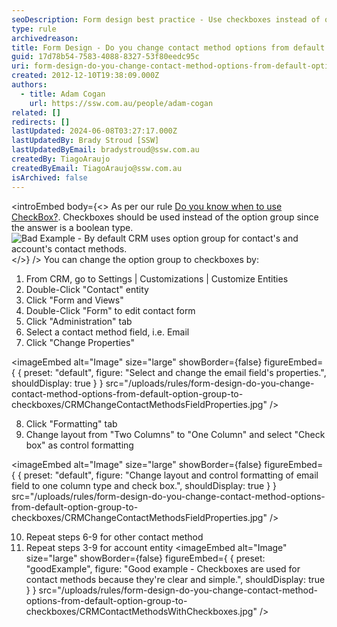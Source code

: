 ```yaml
---
seoDescription: Form design best practice - Use checkboxes instead of option groups to display contact method options for contacts and accounts.
type: rule
archivedreason:
title: Form Design - Do you change contact method options from default option group to checkboxes?
guid: 17d78b54-7583-4088-8327-53f80eedc95c
uri: form-design-do-you-change-contact-method-options-from-default-option-group-to-checkboxes
created: 2012-12-10T19:38:09.000Z
authors:
  - title: Adam Cogan
    url: https://ssw.com.au/people/adam-cogan
related: []
redirects: []
lastUpdated: 2024-06-08T03:27:17.000Z
lastUpdatedBy: Brady Stroud [SSW]
lastUpdatedByEmail: bradystroud@ssw.com.au
createdBy: TiagoAraujo
createdByEmail: TiagoAraujo@ssw.com.au
isArchived: false
---
```


<introEmbed
  body={<>
As per our rule [Do you know when to use CheckBox?](/control-choice-do-you-know-when-to-use-checkboxes). Checkboxes should be used instead of the option group since the answer is a boolean type.
![Bad Example - By default CRM uses option group for contact's and account's contact methods.](/uploads/rules/form-design-do-you-change-contact-method-options-from-default-option-group-to-checkboxes/CRMContactMethods.jpg)
  </>}
/>
You can change the option group to checkboxes by:

1. From CRM, go to Settings | Customizations | Customize Entities
2. Double-Click "Contact" entity
3. Click "Form and Views"
4. Double-Click "Form" to edit contact form
5. Click "Administration" tab
6. Select a contact method field, i.e. Email
7. Click "Change Properties"


<imageEmbed
  alt="Image"
  size="large"
  showBorder={false}
  figureEmbed={ {
    preset: "default",
    figure: "Select and change the email field's properties.",
    shouldDisplay: true
  } }
  src="/uploads/rules/form-design-do-you-change-contact-method-options-from-default-option-group-to-checkboxes/CRMChangeContactMethodsFieldProperties.jpg"
/>

8. Click "Formatting" tab
9. Change layout from "Two Columns" to "One Column" and select "Check box" as control formatting


<imageEmbed
  alt="Image"
  size="large"
  showBorder={false}
  figureEmbed={ {
    preset: "default",
    figure: "Change layout and control formatting of email field to one column type and check box.",
    shouldDisplay: true
  } }
  src="/uploads/rules/form-design-do-you-change-contact-method-options-from-default-option-group-to-checkboxes/CRMChangeContactMethodsFieldProperties.jpg"
/>

10. Repeat steps 6-9 for other contact method
11. Repeat steps 3-9 for account entity
<imageEmbed
  alt="Image"
  size="large"
  showBorder={false}
  figureEmbed={ {
    preset: "goodExample",
    figure: "Good example - Checkboxes are used for contact methods because they're clear and simple.",
    shouldDisplay: true
  } }
  src="/uploads/rules/form-design-do-you-change-contact-method-options-from-default-option-group-to-checkboxes/CRMContactMethodsWithCheckboxes.jpg"
/>
